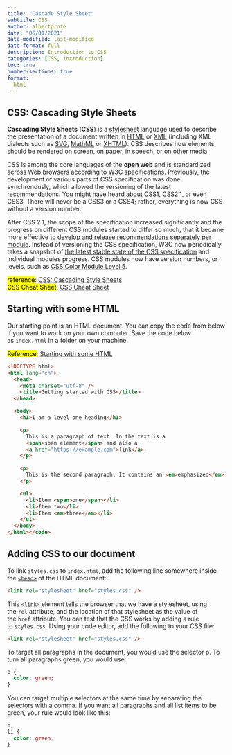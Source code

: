 ```yaml
---
title: "Cascade Style Sheet"
subtitle: CSS
author: albertprofe
date: "06/01/2021"
date-modified: last-modified
date-format: full
description: Introduction to CSS
categories: [CSS, introduction]
toc: true
number-sections: true
format:
  html
---
```

## CSS: Cascading Style Sheets
**Cascading Style Sheets** (**CSS**) is a [stylesheet](https://developer.mozilla.org/en-US/docs/Web/API/StyleSheet) language used to describe the presentation of a document written in [HTML](https://developer.mozilla.org/en-US/docs/Web/HTML) or [XML](https://developer.mozilla.org/en-US/docs/Web/XML/XML_introduction) (including XML dialects such as [SVG](https://developer.mozilla.org/en-US/docs/Web/SVG), [MathML](https://developer.mozilla.org/en-US/docs/Web/MathML) or [XHTML](https://developer.mozilla.org/en-US/docs/Glossary/XHTML)). CSS describes how elements should be rendered on screen, on paper, in speech, or on other media.

CSS is among the core languages of the **open web** and is standardized across Web browsers according to [W3C specifications](https://www.w3.org/Style/CSS/#specs). Previously, the development of various parts of CSS specification was done synchronously, which allowed the versioning of the latest recommendations. You might have heard about CSS1, CSS2.1, or even CSS3\. There will never be a CSS3 or a CSS4; rather, everything is now CSS without a version number.

After CSS 2.1, the scope of the specification increased significantly and the progress on different CSS modules started to differ so much, that it became more effective to [develop and release recommendations separately per module](https://www.w3.org/Style/CSS/current-work). Instead of versioning the CSS specification, W3C now periodically takes a snapshot of [the latest stable state of the CSS specification](https://www.w3.org/TR/css/) and individual modules progress. CSS modules now have version numbers, or levels, such as [CSS Color Module Level 5](https://drafts.csswg.org/css-color-5/).

<mark>reference</mark>: [CSS: Cascading Style Sheets](https://developer.mozilla.org/en-US/docs/Web/CSS)
<br/>
<mark>CSS Cheat Sheet</mark>: [CSS Cheat Sheet](/markup/CSS_SheetCheat.pdf){width="60%"}

## Starting with some HTML

Our starting point is an HTML document. You can copy the code from below if you want to work on your own computer. Save the code below as `index.html` in a folder on your machine.

<mark>Reference</mark>: [Starting with some HTML](https://developer.mozilla.org/en-US/docs/Learn/CSS/First_steps/Getting_started#starting_with_some_html)

```html
<!DOCTYPE html>
<html lang="en">
  <head>
    <meta charset="utf-8" />
    <title>Getting started with CSS</title>
  </head>

  <body>
    <h1>I am a level one heading</h1>

    <p>
      This is a paragraph of text. In the text is a
      <span>span element</span> and also a
      <a href="https://example.com">link</a>.
    </p>

    <p>
      This is the second paragraph. It contains an <em>emphasized</em> element.
    </p>

    <ul>
      <li>Item <span>one</span></li>
      <li>Item two</li>
      <li>Item <em>three</em></li>
    </ul>
  </body>
</html></code>
```

## Adding CSS to our document

To link `styles.css` to `index.html`, add the following line somewhere inside the [`<head>`](https://developer.mozilla.org/en-US/docs/Web/HTML/Element/head) of the HTML document:

``` html
<link rel="stylesheet" href="styles.css" />
```

This [`<link>`](https://developer.mozilla.org/en-US/docs/Web/HTML/Element/link) element tells the browser that we have a stylesheet, using the `rel` attribute, and the location of that stylesheet as the value of the `href` attribute. You can test that the CSS works by adding a rule to `styles.css`. Using your code editor, add the following to your CSS file:

``` html
<link rel="stylesheet" href="styles.css" />
```

To target all paragraphs in the document, you would use the selector p. To turn all paragraphs green, you would use:

``` css
p {
  color: green;
}
```

You can target multiple selectors at the same time by separating the selectors with a comma. If you want all paragraphs and all list items to be green, your rule would look like this:

``` css
p,
li {
  color: green;
}
```

